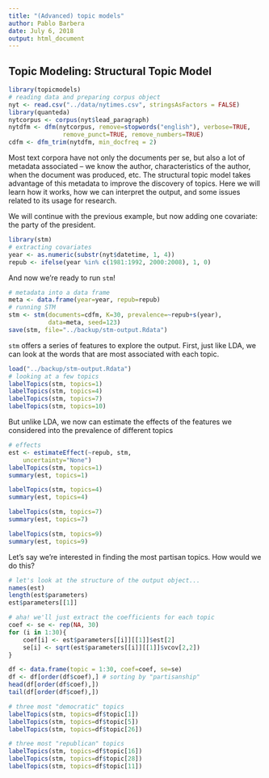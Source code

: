 ```yaml
---
title: "(Advanced) topic models"
author: Pablo Barbera
date: July 6, 2018
output: html_document
---
```


## Topic Modeling: Structural Topic Model

```r
library(topicmodels)
# reading data and preparing corpus object
nyt <- read.csv("../data/nytimes.csv", stringsAsFactors = FALSE)
library(quanteda)
nytcorpus <- corpus(nyt$lead_paragraph)
nytdfm <- dfm(nytcorpus, remove=stopwords("english"), verbose=TRUE,
               remove_punct=TRUE, remove_numbers=TRUE)
cdfm <- dfm_trim(nytdfm, min_docfreq = 2)

```

Most text corpora have not only the documents per se, but also a lot of metadata associated -- we know the author, characteristics of the author, when the document was produced, etc. The structural topic model takes advantage of this metadata to improve the discovery of topics. Here we will learn how it works, how we can interpret the output, and some issues related to its usage for research.

We will continue with the previous example, but now adding one covariate: the party of the president.

```r
library(stm)
# extracting covariates
year <- as.numeric(substr(nyt$datetime, 1, 4))
repub <- ifelse(year %in% c(1981:1992, 2000:2008), 1, 0)
```

And now we're ready to run `stm`!

```r
# metadata into a data frame
meta <- data.frame(year=year, repub=repub)
# running STM
stm <- stm(documents=cdfm, K=30, prevalence=~repub+s(year),
           data=meta, seed=123)
save(stm, file="../backup/stm-output.Rdata")
```

`stm` offers a series of features to explore the output. First, just like LDA, we can look at the words that are most associated with each topic.

```r
load("../backup/stm-output.Rdata")
# looking at a few topics
labelTopics(stm, topics=1)
labelTopics(stm, topics=4)
labelTopics(stm, topics=7)
labelTopics(stm, topics=10)
```

But unlike LDA, we now can estimate the effects of the features we considered into the prevalence of different topics

```r
# effects
est <- estimateEffect(~repub, stm,
	uncertainty="None")
labelTopics(stm, topics=1)
summary(est, topics=1)

labelTopics(stm, topics=4)
summary(est, topics=4)

labelTopics(stm, topics=7)
summary(est, topics=7)

labelTopics(stm, topics=9)
summary(est, topics=9)
```

Let's say we're interested in finding the most partisan topics. How would we do this?

```r
# let's look at the structure of the output object...
names(est)
length(est$parameters)
est$parameters[[1]]

# aha! we'll just extract the coefficients for each topic
coef <- se <- rep(NA, 30)
for (i in 1:30){
	coef[i] <- est$parameters[[i]][[1]]$est[2]
	se[i] <- sqrt(est$parameters[[i]][[1]]$vcov[2,2])
}

df <- data.frame(topic = 1:30, coef=coef, se=se)
df <- df[order(df$coef),] # sorting by "partisanship"
head(df[order(df$coef),])
tail(df[order(df$coef),])

# three most "democratic" topics
labelTopics(stm, topics=df$topic[1])
labelTopics(stm, topics=df$topic[5])
labelTopics(stm, topics=df$topic[26])

# three most "republican" topics
labelTopics(stm, topics=df$topic[16])
labelTopics(stm, topics=df$topic[28])
labelTopics(stm, topics=df$topic[11])
```

